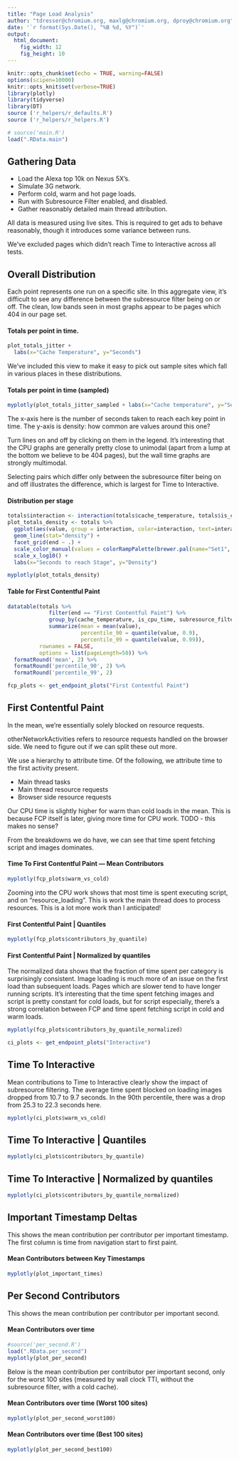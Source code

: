 ```yaml
---
title: "Page Load Analysis"
author: "tdresser@chromium.org, maxlg@chromium.org, dproy@chromium.org"
date: '`r format(Sys.Date(), "%B %d, %Y")`'
output: 
  html_document:
    fig_width: 12
    fig_height: 10
---
```


```r
knitr::opts_chunk$set(echo = TRUE, warning=FALSE)
options(scipen=10000)
knitr::opts_knit$set(verbose=TRUE)
library(plotly)
library(tidyverse)
library(DT)
source ('r_helpers/r_defaults.R')
source ('r_helpers/r_helpers.R')

# source('main.R')
load(".RData.main")

```

## Gathering Data
* Load the Alexa top 10k on Nexus 5X's.
* Simulate 3G network.
* Perform cold, warm and hot page loads.
* Run with Subresource Filter enabled, and disabled.
* Gather reasonably detailed main thread attribution.

All data is measured using live sites. This is required to get ads to behave reasonably, though it introduces some variance between runs.

We've excluded pages which didn't reach Time to Interactive across all tests.

## Overall Distribution

Each point represents one run on a specific site. In this aggregate view, it's difficult to see any difference between the subresource filter being on or off. The clean, low bands seen in most graphs appear to be pages which 404 in our page set.

#### Totals per point in time.

```r

plot_totals_jitter +
  labs(x="Cache Temperature", y="Seconds")
```

We've included this view to make it easy to pick out sample sites which fall in various places in these distributions.

#### Totals per point in time (sampled)

```r
myplotly(plot_totals_jitter_sampled + labs(x="Cache temperature", y="Seconds"))
```

The x-axis here is the number of seconds taken to reach each key point in time. The y-axis is density: how common are values around this one?

Turn lines on and off by clicking on them in the legend. It's interesting that the CPU graphs are generally pretty close to unimodal (apart from a lump at the bottom we believe to be 404 pages), but the wall time graphs are strongly multimodal.

Selecting pairs which differ only between the subresource filter being on and off illustrates the difference, which is largest for Time to Interactive.

#### Distribution per stage

```r
totals$interaction <- interaction(totals$cache_temperature, totals$is_cpu_time, totals$subresource_filter)
plot_totals_density <- totals %>%
  ggplot(aes(value, group = interaction, color=interaction, text=interaction)) +
  geom_line(stat="density") +
  facet_grid(end ~ .) +
  scale_color_manual(values = colorRampPalette(brewer.pal(name="Set1", n = 8))(14)) +
  scale_x_log10() +
  labs(x="Seconds to reach Stage", y="Density")

myplotly(plot_totals_density)
```

#### Table for First Contentful Paint

```r
datatable(totals %>% 
             filter(end == "First Contentful Paint") %>% 
             group_by(cache_temperature, is_cpu_time, subresource_filter) %>% 
             summarize(mean = mean(value), 
                       percentile_90 = quantile(value, 0.9),
                       percentile_99 = quantile(value, 0.99)),
          rownames = FALSE,
          options = list(pageLength=50)) %>% 
  formatRound('mean', 2) %>%
  formatRound('percentile_90', 2) %>%
  formatRound('percentile_99', 2) 
```

```r
fcp_plots <- get_endpoint_plots("First Contentful Paint")
```

## First Contentful Paint

In the mean, we're essentially solely blocked on resource requests.

otherNetworkActivities refers to resource requests handled on the browser side. We need to figure out if we can split these out more.

We use a hierarchy to attribute time. Of the following, we attribute time to the first activity present.

* Main thread tasks
* Main thread resource requests
* Browser side resource requests

Our CPU time is slightly higher for warm than cold loads in the mean. This is because FCP itself is later, giving more time for CPU work. TODO - this makes no sense?

From the breakdowns we do have, we can see that time spent fetching script and images dominates.

#### Time To First Contentful Paint — Mean Contributors

```r
myplotly(fcp_plots$warm_vs_cold) 
```

Zooming into the CPU work shows that most time is spent executing script, and on "resource_loading". This is work the main thread does to process resources. This is a lot more work than I anticipated!

#### First Contentful Paint | Quantiles

```r
myplotly(fcp_plots$contributors_by_quantile)
```

#### First Contentful Paint | Normalized by quantiles

The normalized data shows that the fraction of time spent per category is surprisingly consistent. Image loading is much more of an issue on the first load than subsequent loads. Pages which are slower tend to have longer running scripts. It's interesting that the time spent fetching images and script is pretty constant for cold loads, but for script especially, there's a strong correlation between FCP and time spent fetching script in cold and warm loads. 

```r
myplotly(fcp_plots$contributors_by_quantile_normalized)
```

```r
ci_plots <- get_endpoint_plots("Interactive")
```

## Time To Interactive

Mean contributions to Time to Interactive clearly show the impact of subresource filtering. The average time spent blocked on loading images dropped from 10.7 to 9.7 seconds. In the 90th percentile, there was a drop from 25.3 to 22.3 seconds here.

```r
myplotly(ci_plots$warm_vs_cold)
```

## Time To Interactive | Quantiles
```r
myplotly(ci_plots$contributors_by_quantile)
```

## Time To Interactive | Normalized by quantiles
```r
myplotly(ci_plots$contributors_by_quantile_normalized)
```

## Important Timestamp Deltas

This shows the mean contribution per contributor per important timestamp. The first column is time from navigation start to first paint.

#### Mean Contributors between Key Timestamps

```r
myplotly(plot_important_times)
```

## Per Second Contributors

This shows the mean contribution per contributor per important second.

#### Mean Contributors over time

```r
#source('per_second.R')
load(".RData.per_second")
myplotly(plot_per_second)
```

Below is the mean contribution per contributor per important second, only for the worst 100 sites (measured by wall clock TTI, without the subresource filter, with a cold cache).

#### Mean Contributors over time (Worst 100 sites)

```r
myplotly(plot_per_second_worst100)
```

#### Mean Contributors over time (Best 100 sites)

```r
myplotly(plot_per_second_best100)
```



